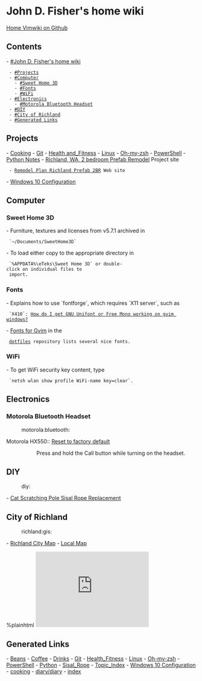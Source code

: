= John D. Fisher's home wiki =

[[https://github.com/jfishe/vimwiki|Home Vimwiki on Github]]

== Contents ==
- [[#John D. Fisher's home wiki]]
  - [[#Projects]]
  - [[#Computer]]
    - [[#Sweet Home 3D]]
    - [[#Fonts]]
    - [[#WiFi]]
  - [[#Electronics]]
    - [[#Motorola Bluetooth Headset]]
  - [[#DIY]]
  - [[#City of Richland]]
  - [[#Generated Links]]

== Projects ==

- [[cooking|Cooking]]
- [[Git]]
- [[Health_Fitness|Health and_Fitness]]
- [[Linux]]
- [[Oh-my-zsh]]
- [[PowerShell]]
- [[Python|Python Notes]]
- [[https://github.com/jfishe/Richland_prefab_2br|Richland, WA, 2 bedroom Prefab Remodel]] Project site
  - [[https://jfishe.github.io/Richland_prefab_2br/|Remodel Plan Richland Prefab 2BR]] Web site
- [[Windows 10 Configuration]]

== Computer ==

=== Sweet Home 3D ===

- Furniture, textures and licenses from v5.7.1 archived in
  `~/Documents/SweetHome3D`
- To load either copy to the appropriate directory in
  `%APPDATA%\eTeks\Sweet Home 3D` or double-click on individual files to
  import.

=== Fonts ===

- Explains how to use `fontforge`, which requires `X11 server`, such as
  `X410`: [[https://stackoverflow.com/questions/10290912/|How do I get GNU Unifont or Free Mono working on gvim windows?]]
- [[https://github.com/jfishe/dotfiles#fonts-for-gvim|Fonts for Gvim]] in the
  [[https://github.com/jfishe/dotfiles|dotfiles]] repository lists several nice fonts.

=== WiFi ===

- To get WiFi security key content, type
  `netsh wlan show profile WiFi-name key=clear`.

== Electronics ==

=== Motorola Bluetooth Headset ===
:motorola:bluetooth:

Motorola HX550:: [[https://en-us.support.motorola.com/app/answers/detail/a_id/71059/~/hx550-reset-to-factory-default|Reset to factory default]]
:: Press and hold the Call button while turning on the headset.

== DIY ==
:diy:

- [[Sisal_Rope|Cat Scratching Pole Sisal Rope Replacement]]

== City of Richland ==
:richland:gis:

- [[https://www.arcgis.com/apps/webappviewer/index.html?id=1541b5feb5644ef888a1e8cf7a8c3349&extent=1922780.572%2C319593.1635%2C1987606.9608%2C366676.4968%2C102749&showLayers=AGOL_Symb_Water_8321%3BAGOL_Symb_Water_8321_35%3BAGOL_Symb_Water_8321_34%3BAGOL_Symb_|Richland City Map]]
- [[https://arcg.is/D509D|Local Map]]

%plainhtml <iframe width="300" height="200" frameborder="0" scrolling="no" allowfullscreen src="https://arcg.is/1rnHau0"></iframe>

== Generated Links ==
- [[Beans]]
- [[Coffee]]
- [[Drinks]]
- [[Git]]
- [[Health_Fitness]]
- [[Linux]]
- [[Oh-my-zsh]]
- [[PowerShell]]
- [[Python]]
- [[Sisal_Rope]]
- [[Topic_Index]]
- [[Windows 10 Configuration]]
- [[cooking]]
- [[diary/diary]]
- [[index]]
